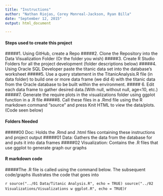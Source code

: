 ```yaml
---
title: "Instructions"
author: "Nathan Riojas, Corey Monreal-Jackson, Ryan Billa"
date: "September 12, 2015"
output: html_document

---
```



#### Steps used to create this project
#####1. Using GitHub, create a Repo
#####2. Clone the Repository into the Data Visualization Folder (Or the folder you wish)
#####3. Create R Studio Folders for all the project development (folder descriptions below)
#####4. Using Oracle SQL Developer paste the titanic data set into the database's worksheet
#####5. Use a query statement in the  TitanicAnalysis.R file (in data folder) to build one or more data frame (we did 4) with the titanic data from the Oracle     database to be built within the environment. 
##### 6. Edit each data frame to gather desired data.(With null, without null, age<10, etc.)
#####7. Generate the require plots in the visualizations folder using ggplot function in a .R file
#####8. Call these files in a .Rmd file using the R markdown command "source" and press Knit HTML to view the data/plots. (Code seen below)

#### Folders Needed
#####00 Doc: Holds the .Rmd and .html files containing these instructions and project output
#####01 Data: Gathers the data from the database for and puts it into data frames
#####02 Visualization: Contains the .R files that use ggplot to generate graph our graphs


#### R markdown code
#####The .R file is called using the command below. The subsequent code/graphs illustrates the code that goes into


```r
source("../01 Data/Titanic Analysis.R", echo = TRUE)
source("../02 Visualizations/Visualizations w ggplot.R", echo = TRUE)
```r

